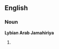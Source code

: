 ==English==

===Noun===
'''Lybian Arab Jamahiriya'''

# {{misspelling of|Libyan Arab Jamahiriya|lang=en}}